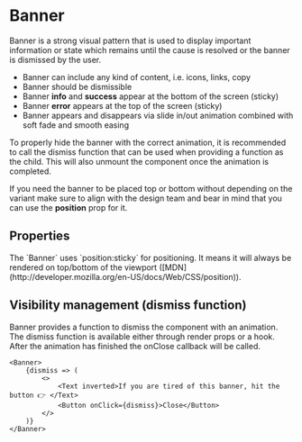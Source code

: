
<Meta of={BannerStories} />

# Banner

Banner is a strong visual pattern that is used to display important information or state which remains until the
cause is resolved or the banner is dismissed by the user.

-   Banner can include any kind of content, i.e. icons, links, copy
-   Banner should be dismissible
-   Banner **info** and **success** appear at the bottom of the screen (sticky)
-   Banner **error** appears at the top of the screen (sticky)
-   Banner appears and disappears via slide in/out animation combined with soft fade and smooth easing

To properly hide the banner with the correct animation, it is recommended to call the dismiss function that can be used
when providing a function as the child. This will also unmount the component once the animation is completed.

If you need the banner to be placed top or bottom without depending on the variant make sure to align with the design team
and bear in mind that you can use the **position** prop for it.

<Primary />

## Properties

<ArgTypes of={BannerStories.Default} />

<Advice>
    <Unstyled>
    The `Banner` uses `position:sticky` for positioning. It means it will always be rendered on top/bottom of the
    viewport ([MDN](http://developer.mozilla.org/en-US/docs/Web/CSS/position)).
    </Unstyled>
</Advice>

## Visibility management (dismiss function)

Banner provides a function to dismiss the component with an animation.
The dismiss function is available either through render props or a hook.
After the animation has finished the onClose callback will be called.

<Story of={BannerStories.WithDismissedFn} />

```tsx
<Banner>
    {dismiss => (
        <>
            <Text inverted>If you are tired of this banner, hit the button 👉 </Text>
            <Button onClick={dismiss}>Close</Button>
        </>
    )}
</Banner>
```

<Stories includePrimary={false} />
